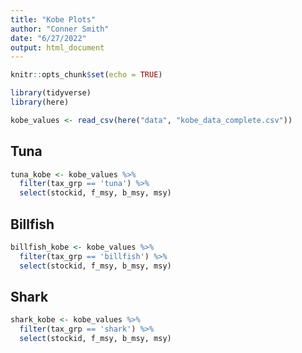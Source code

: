 ```yaml
---
title: "Kobe Plots"
author: "Conner Smith"
date: "6/27/2022"
output: html_document
---
```


```r
knitr::opts_chunk$set(echo = TRUE)

library(tidyverse)
library(here)

kobe_values <- read_csv(here("data", "kobe_data_complete.csv"))
```

## Tuna 

```r
tuna_kobe <- kobe_values %>% 
  filter(tax_grp == 'tuna') %>% 
  select(stockid, f_msy, b_msy, msy)
```

## Billfish

```r
billfish_kobe <- kobe_values %>% 
  filter(tax_grp == 'billfish') %>% 
  select(stockid, f_msy, b_msy, msy)
```


## Shark

```r
shark_kobe <- kobe_values %>% 
  filter(tax_grp == 'shark') %>% 
  select(stockid, f_msy, b_msy, msy)
```

